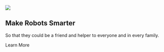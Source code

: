 <Section py="8|12|16|24">
  <Container>
    <Grid col="1|2" gap="8|12|16" alignItems="center">
      <Image
        src="KassieDrawing.png"
        colStart="null|2"
        w="full"
        rounded="lg"
        overflow="hidden"
      />
      <Flexbox
        flexDirection="column"
        alignItems="center|flex-start"
        textAlign="center|left"
      >
        <H1 m="0" fontWeight="extrabold" lineHeight="tight">
          Make Robots Smarter
        </H1>
        <P fontSize="xl|2xl" mt="2">
          So that they could be a friend and helper to everyone and in every family.
        </P>
        <ButtonLink href="#" variant="primary">
          Learn More
          <Icon name="arrow-right" ml="4" />
        </ButtonLink>
      </Flexbox>
    </Grid>
  </Container>
</Section>
